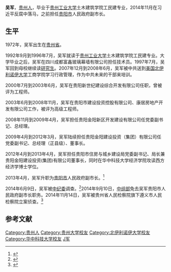 {{otheruses|subject=前贵阳市人民政府副市长吴军|other=其他同名条目|吴军}}

'''吴军'''{{BD|1972年|5月|||catIdx=W}}，[[贵州省|贵州人]]，毕业于[[贵州工业大学|贵州工业大学]]土木建筑学院工民建专业，2014年11月在习近平反腐中落马，之前担任[[贵阳市|贵阳市]]人民政府副市长。

==生平==
1972年，吴军出生在[[贵州省|贵州省]]。

1992年9月到1996年7月，吴军就读于[[贵州工业大学|贵州工业大学]]土木建筑学院工民建专业。大学毕业之后，吴军在四川成都富鑫玻璃幕墙有限公司担任技术员。1997年7月，吴军回到母校继续读[[研究生|研究生]]。2007年12月到2008年6月，吴军被中共送到[[美国|美国]][[北伊利诺伊大学|北伊利诺伊大学]]工商学院学习行政管理，作为中共未来的干部来培训。

2000年7月到2003年6月，吴军在贵阳新世纪建设综合开发有限公司任职，曾被评为工程师。

2003年6月到2008年11月，吴军在贵阳市建设投资控股有限公司、康居房地产开发有限公司工作，被评为高级工程师。

2008年11月到2009年4月，吴军担任贵阳金阳新区开发建设有限公司任党委副书记、总经理。

2009年4月到2012年3月，吴军陆续担任贵阳金阳建设投资（集团）有限公司任党委副书记、总经理（正县级）、董事长。

2012年4月到2013年4月，吴军担任贵阳市住房与城乡建设局党委副书记、局长兼贵阳金阳建设投资(集团)有限公司董事长，同时在华中科技大学经济学院攻读西方经济学博士学位。

2013年4月，吴军升职为[[贵阳市|贵阳市]]人民政府副市长。<ref>{{cite web|url= http://district.ce.cn/newarea/sddy/201304/28/t20130428_24337081.shtml|title= 吴军任贵阳市副市长|date= 2013-04-28|work= 中国经济网|archive-date= 2018-10-04|archive-url= https://web.archive.org/web/20181004201453/http://district.ce.cn/newarea/sddy/201304/28/t20130428_24337081.shtml|dead-url= no|accessdate= 2014-11-16}}</ref>

2014年6月9日，吴军被[[中纪委|中纪委]]调查。<ref>{{cite web |url=http://www.ccdi.gov.cn/ajcc/201406/t20140609_23990.html |title=贵州省贵阳市副市长吴军接受组织调查 |date=2014-06-09 |work=中纪委 |archive-date=2014-11-29 |archive-url=https://web.archive.org/web/20141129085330/http://www.ccdi.gov.cn/ajcc/201406/t20140609_23990.html |dead-url=no |accessdate=2014-11-16 }}</ref>2014年9月10日，[[中组部|中组部]]免去吴军贵阳市人民政府副市长职务。2014年11月14日，吴军被贵州省人民检察院旗下遵义市人民检察院立案侦查。<ref>{{cite web|url= http://district.ce.cn/newarea/sddy/201411/14/t20141114_3906139.shtml|title= 贵阳市原副市长吴军被立案侦查|date= 2014-11-14|work= 中国经济网|archive-date= 2019-07-31|archive-url= https://web.archive.org/web/20190731162107/http://district.ce.cn/newarea/sddy/201411/14/t20141114_3906139.shtml|dead-url= no|accessdate= 2014-11-16}}</ref>

==参考文献==
{{reflist}}

{{DEFAULTSORT:Wujun吴军}}
[[Category:贵州人|Category:贵州人]]
[[Category:贵州大学校友|Category:贵州大学校友]]
[[Category:北伊利诺伊大学校友|Category:北伊利诺伊大学校友]]
[[Category:华中科技大学校友|Category:华中科技大学校友]]
[[Category:吴姓|J军]]